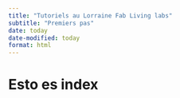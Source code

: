 ```yaml
---
title: "Tutoriels au Lorraine Fab Living labs"
subtitle: "Premiers pas"
date: today
date-modified: today
format: html
---
```


# Esto es index